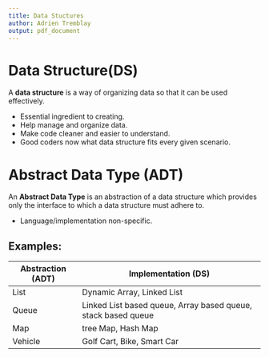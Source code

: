 ```yaml
---
title: Data Stuctures
author: Adrien Tremblay
output: pdf_document
---
```


# Data Structure(DS)

A **data structure** is a way of organizing data so that it can be used effectively. 

* Essential ingredient to creating.
* Help manage and organize data.
* Make code cleaner and easier to understand.
* Good coders now what data structure fits every given scenario.

# Abstract Data Type (ADT)

An **Abstract Data Type** is an abstraction of a data structure which provides only the interface to which a data structure must adhere to.

* Language/implementation non-specific.

## Examples:

Abstraction (ADT) | Implementation (DS)
----- | -----
List | Dynamic Array, Linked List
Queue | Linked List based queue, Array based queue, stack based queue
Map | tree Map, Hash Map
Vehicle | Golf Cart, Bike, Smart Car
